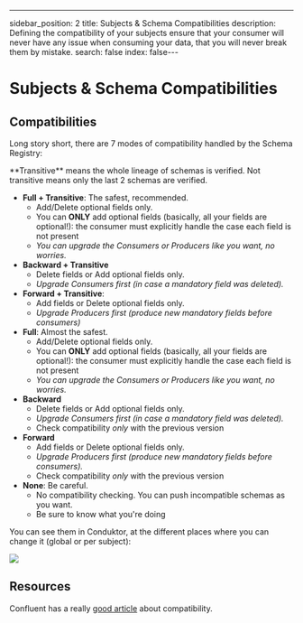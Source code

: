 ---
sidebar_position: 2
title: Subjects & Schema Compatibilities
description: Defining the compatibility of your subjects ensure that your consumer will
  never have any issue when consuming your data, that you will never break them
  by mistake.
search: false
index: false---

# Subjects & Schema Compatibilities

## Compatibilities

Long story short, there are 7 modes of compatibility handled by the Schema Registry:

<Tip>
**Transitive** means the whole lineage of schemas is verified. Not transitive means
only the last 2 schemas are verified.
</Tip>

- **Full + Transitive**: The safest, recommended.
  - Add/Delete optional fields only.
  - You can **ONLY** add optional fields \(basically, all your fields are optional!\): the consumer must explicitly handle the case each field is not present
  - _You can upgrade the Consumers or Producers like you want, no worries._
- **Backward + Transitive**
  - Delete fields or Add optional fields only.
  - _Upgrade Consumers first \(in case a mandatory field was deleted\)._
- **Forward + Transitive**:
  - Add fields or Delete optional fields only.
  - _Upgrade Producers first \(produce new mandatory fields before consumers\)_
- **Full**: Almost the safest.
  - Add/Delete optional fields only.
  - You can **ONLY** add optional fields \(basically, all your fields are optional!\): the consumer must explicitly handle the case each field is not present
  - _You can upgrade the Consumers or Producers like you want, no worries._
- **Backward**
  - Delete fields or Add optional fields only.
  - _Upgrade Consumers first \(in case a mandatory field was deleted\)._
  - Check compatibility _only_ with the previous version
- **Forward**
  - Add fields or Delete optional fields only.
  - _Upgrade Producers first \(produce new mandatory fields before consumers\)._
  - Check compatibility _only_ with the previous version
- **None**: Be careful.
  - No compatibility checking. You can push incompatible schemas as you want.
  - Be sure to know what you're doing

You can see them in Conduktor, at the different places where you can change it \(global or per subject\):

![](../../assets/screenshot-2021-02-01-at-16.59.31.png)

## Resources

Confluent has a really [good article](https://docs.confluent.io/current/schema-registry/avro.html) about compatibility.
